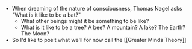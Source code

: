 - When dreaming of the nature of consciousness, Thomas Nagel asks "What is it like to be a bat?"
    - What other beings might it be something to be like?
    - What is it like to be a tree? A bee? A mountain? A lake? The Earth? The Moon?
- So I'd like to posit what we'll for now call the [[Greater Minds Theory]]
